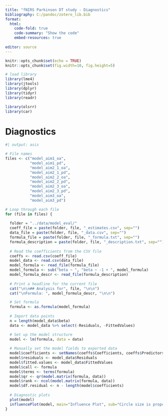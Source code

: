 ```yaml
---
title: "fNIRS Parkinson DT study - Diagnostics"
bibliography: C:/pandoc/zotero_lib.bib
format: 
  html:
    code-fold: true
    code-summary: "Show the code"
    embed-resources: true
  
editor: source
---
```


```r
knitr::opts_chunk$set(echo = TRUE)
knitr::opts_chunk$set(fig.width=10, fig.height=5) 

# load library
library(lme4)
library(jtools)
library(dplyr)
library(tidyr)
library(readr)

library(olsrr)
library(car)

```

# Diagnostics
```r
#| output: asis

# File names
files <- c("model_aim1_oa",
           "model_aim1_pd",
           "model_aim2_1_oa",
           "model_aim2_1_pd",
           "model_aim2_2_oa",
           "model_aim2_2_pd",
           "model_aim2_3_oa",
           "model_aim2_3_pd",
           "model_aim3_oa",
           "model_aim3_pd")

# Loop through each file
for (file in files) {
  
  folder = "../data/model_eval/"
  coeff_file = paste(folder, file, "_estimates.csv", sep="")
  data_file = paste(folder, file, "_data.csv", sep="")
  formula_file = paste(folder, file, "_formula.txt", sep="")
  formula_description = paste(folder, file, "_description.txt", sep="")
  
  # Read the coefficients from the CSV file
  coeffs <- read.csv(coeff_file)
  model_data <- read.csv(data_file)
  model_formula <- read_file(formula_file)
  model_formula <- sub("beta ~ ", "beta ~ -1 + ", model_formula)
  model_formula_descr <- read_file(formula_description)
  
  # Print a headline for the current file
  cat("\n\n## Analysis for", file, "\n\n")
  cat("\nFormula: ", model_formula_descr, "\n\n")

  # Set formula
  formula <- as.formula(model_formula)
  
  # Import data points
  n = length(model_data$beta)
  data <- model_data %>% select(-Residuals, -FittedValues)

  # Set up the model structure
  model <- lm(formula, data = data)
  
  # Manually set the model fields to exported data
  model$coefficients <- setNames(coeffs$Coefficients, coeffs$Predictors)
  model$residuals <- model_data$Residuals
  model$fitted.values <- model_data$FittedValues
  model$call <- formula
  model$terms <- terms(formula)
  model$qr <- qr(model.matrix(formula, data))
  model$rank <- ncol(model.matrix(formula, data))
  model$df.residual <- n - length(model$coefficients)
  
  # Diagnostic plots
  plot(model)
  influencePlot(model, main="Influence Plot", sub="Circle size is proportial to Cook's Distance")
}

```


